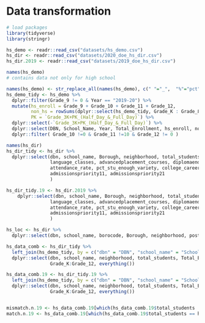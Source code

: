 # Data transformation
```r
# load packages
library(tidyverse)
library(stringr)
```

```r
hs_demo <- readr::read_csv("datasets/hs_demo.csv")
hs_dir <- readr::read_csv("datasets/2020_doe_hs_dir.csv")
hs_dir.2019 <- readr::read_csv("datasets/2019_doe_hs_dir.csv")
```

```r
names(hs_demo)
# contains data not only for high school
```

```r
names(hs_demo) <- str_replace_all(names(hs_demo), c(" "="_",  "%"="pct", "#"="n"))
hs_demo_tidy <- hs_demo %>% 
  dplyr::filter(Grade_9 != 0 & Year == "2019-20") %>% 
  mutate(hs_enroll = Grade_9 + Grade_10 + Grade_11 + Grade_12,
         non_hs = rowSums(dplyr::select(hs_demo_tidy, Grade_K : Grade_8)),
         PK = `Grade_3K+PK_(Half_Day_&_Full_Day)`) %>% 
  dplyr::select(-`Grade_3K+PK_(Half_Day_&_Full_Day)`) %>% 
  dplyr::select(DBN, School_Name, Year, Total_Enrollment, hs_enroll, non_hs, everything()) %>% 
  dplyr::filter( Grade_10 !=0 & Grade_11 !=10 & Grade_12 != 0 )

```

```r
names(hs_dir)
hs_dir_tidy <- hs_dir %>% 
  dplyr::select(dbn, school_name, Borough, neighborhood, total_students, grades2019, 
                language_classes, advancedplacement_courses, diplomaendorsements,graduation_rate,
                attendance_rate, pct_stu_enough_variety, college_career_rate, specialized, 
                admissionspriority11, admissionspriority21
                )

hs_dir_tidy.19 <- hs_dir.2019 %>% 
    dplyr::select(dbn, school_name, Borough, neighborhood, total_students, grades2018, 
                language_classes, advancedplacement_courses, diplomaendorsements,graduation_rate,
                attendance_rate, pct_stu_enough_variety, college_career_rate, specialized, 
                admissionspriority11, admissionspriority21
                )

hs_loc <- hs_dir %>% 
  dplyr::select(dbn, school_name, borocode, Borough, neighborhood, postcode, Location1)
```

```r
hs_data_comb <- hs_dir_tidy %>% 
  left_join(hs_demo_tidy, by = c("dbn" = "DBN", "school_name" = "School_Name"))%>% 
  dplyr::select(dbn, school_name, neighborhood, total_students, Total_Enrollment, hs_enroll, non_hs, grades2019, PK,
                Grade_K:Grade_12, everything())

hs_data_comb.19 <- hs_dir_tidy.19 %>% 
  left_join(hs_demo_tidy, by = c("dbn" = "DBN", "school_name" = "School_Name"))%>% 
  dplyr::select(dbn, school_name, neighborhood, total_students, Total_Enrollment, hs_enroll, non_hs, grades2018, PK,
                Grade_K:Grade_12, everything())


mismatch.n.19 <- hs_data_comb.19[which(hs_data_comb.19$total_students != hs_data_comb.19$Total_Enrollment), ]
match.n.19 <- hs_data_comb.19[which(hs_data_comb.19$total_students == hs_data_comb.19$Total_Enrollment), ]
```
